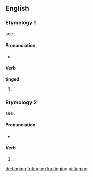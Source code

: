 ==English==

===Etymology 1===
see {{term|tinge|lang=en}}.

====Pronunciation====
* {{IPA|/tɪndʒɪŋ/|lang=en}}

====Verb====
'''tinged'''

# {{present participle of|tinge|lang=en|nocat=1}}

===Etymology 2===
see {{term|ting|lang=en}}.

====Pronunciation====
* {{IPA|/tɪŋɪŋ/|lang=en}}

====Verb====
{{head|en|present participle}}

# {{present participle of|ting|lang=en|nocat=1}}

[[de:tinging]]
[[fr:tinging]]
[[ku:tinging]]
[[vi:tinging]]